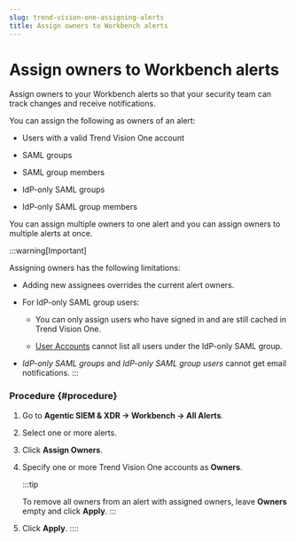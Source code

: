 ```yaml
---
slug: trend-vision-one-assigning-alerts
title: Assign owners to Workbench alerts
---
```

# Assign owners to Workbench alerts

Assign owners to your Workbench alerts so that your security team can track changes and receive notifications.

You can assign the following as owners of an alert:

- Users with a valid Trend Vision One account

- SAML groups

- SAML group members

- IdP-only SAML groups

- IdP-only SAML group members

You can assign multiple owners to one alert and you can assign owners to multiple alerts at once.

:::warning[Important]

Assigning owners has the following limitations:

- Adding new assignees overrides the current alert owners.

- For IdP-only SAML group users:

  - You can only assign users who have signed in and are still cached in Trend Vision One.

  - [User Accounts](user-accounts-foundation-services.mdx) cannot list all users under the IdP-only SAML group.

- *IdP-only SAML groups* and *IdP-only SAML group users* cannot get email notifications.
:::

### Procedure {#procedure}

1.  Go to **Agentic SIEM & XDR → Workbench → All Alerts**.

2.  Select one or more alerts.

3.  Click **Assign Owners**.

4.  Specify one or more Trend Vision One accounts as **Owners**.

    :::tip

    To remove all owners from an alert with assigned owners, leave **Owners** empty and click **Apply**.
    :::

5.  Click **Apply**.
::::
